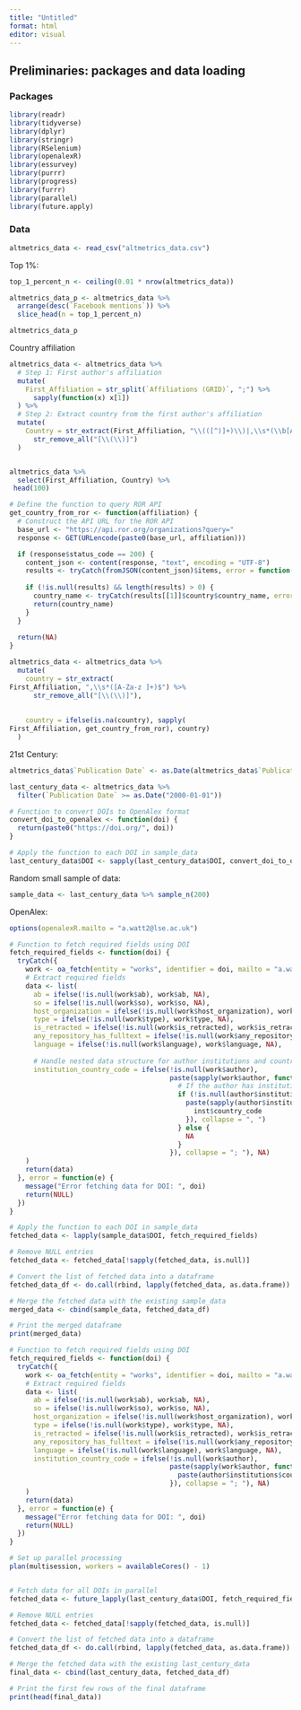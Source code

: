 ```yaml
---
title: "Untitled"
format: html
editor: visual
---
```


## Preliminaries: packages and data loading

### Packages

```r
library(readr)
library(tidyverse)
library(dplyr)
library(stringr)
library(RSelenium)
library(openalexR)
library(essurvey)
library(purrr)
library(progress)
library(furrr)
library(parallel)
library(future.apply)
```

### Data

```r
altmetrics_data <- read_csv("altmetrics_data.csv")
```

Top 1%:

```r
top_1_percent_n <- ceiling(0.01 * nrow(altmetrics_data))

altmetrics_data_p <- altmetrics_data %>%
  arrange(desc(`Facebook mentions`)) %>%
  slice_head(n = top_1_percent_n)

altmetrics_data_p

```

Country affiliation

```r
altmetrics_data <- altmetrics_data %>%
  # Step 1: First author's affiliation
  mutate(
    First_Affiliation = str_split(`Affiliations (GRID)`, ";") %>% 
      sapply(function(x) x[1]) 
  ) %>%
  # Step 2: Extract country from the first author's affiliation
  mutate(
    Country = str_extract(First_Affiliation, "\\(([^)]+)\\)|,\\s*(\\b[A-Za-z ]+\\b)$") %>%
      str_remove_all("[\\(\\)]") 
  )


altmetrics_data %>%
  select(First_Affiliation, Country) %>%
 head(100)
```

```r

# Define the function to query ROR API
get_country_from_ror <- function(affiliation) {
  # Construct the API URL for the ROR API
  base_url <- "https://api.ror.org/organizations?query="
  response <- GET(URLencode(paste0(base_url, affiliation)))

  if (response$status_code == 200) {
    content_json <- content(response, "text", encoding = "UTF-8")
    results <- tryCatch(fromJSON(content_json)$items, error = function(e) NULL)
    
    if (!is.null(results) && length(results) > 0) {
      country_name <- tryCatch(results[[1]]$country$country_name, error = function(e) NA)
      return(country_name)
    }
  }
  
  return(NA)
}

altmetrics_data <- altmetrics_data %>%
  mutate(
    country = str_extract(
First_Affiliation, ",\\s*([A-Za-z ]+)$") %>%
      str_remove_all("[\\(\\)]"),
    
   
    country = ifelse(is.na(country), sapply(
First_Affiliation, get_country_from_ror), country)
  )

```

21st Century:

```r
altmetrics_data$`Publication Date` <- as.Date(altmetrics_data$`Publication Date`, format = "%Y-%m-%d")
```

```r
last_century_data <- altmetrics_data %>%
  filter(`Publication Date` >= as.Date("2000-01-01"))
```

```r
# Function to convert DOIs to OpenAlex format
convert_doi_to_openalex <- function(doi) {
  return(paste0("https://doi.org/", doi))
}

# Apply the function to each DOI in sample_data
last_century_data$DOI <- sapply(last_century_data$DOI, convert_doi_to_openalex)
```

Random small sample of data:

```r
sample_data <- last_century_data %>% sample_n(200)

```

OpenAlex:

```r
options(openalexR.mailto = "a.watt2@lse.ac.uk")
```

```r
# Function to fetch required fields using DOI
fetch_required_fields <- function(doi) {
  tryCatch({
    work <- oa_fetch(entity = "works", identifier = doi, mailto = "a.watt2@lse.ac.uk")
    # Extract required fields
    data <- list(
      ab = ifelse(!is.null(work$ab), work$ab, NA),
      so = ifelse(!is.null(work$so), work$so, NA),
      host_organization = ifelse(!is.null(work$host_organization), work$host_organization, NA),
      type = ifelse(!is.null(work$type), work$type, NA),
      is_retracted = ifelse(!is.null(work$is_retracted), work$is_retracted, NA),
      any_repository_has_fulltext = ifelse(!is.null(work$any_repository_has_fulltext), work$any_repository_has_fulltext, NA),
      language = ifelse(!is.null(work$language), work$language, NA),
      
      # Handle nested data structure for author institutions and country codes
      institution_country_code = ifelse(!is.null(work$author), 
                                        paste(sapply(work$author, function(author) {
                                          # If the author has institutions, extract and collapse country codes
                                          if (!is.null(author$institutions)) {
                                            paste(sapply(author$institutions, function(inst) {
                                              inst$country_code
                                            }), collapse = ", ")
                                          } else {
                                            NA
                                          }
                                        }), collapse = "; "), NA)
    )
    return(data)
  }, error = function(e) {
    message("Error fetching data for DOI: ", doi)
    return(NULL)
  })
}

# Apply the function to each DOI in sample_data
fetched_data <- lapply(sample_data$DOI, fetch_required_fields)

# Remove NULL entries
fetched_data <- fetched_data[!sapply(fetched_data, is.null)]

# Convert the list of fetched data into a dataframe
fetched_data_df <- do.call(rbind, lapply(fetched_data, as.data.frame))

# Merge the fetched data with the existing sample_data
merged_data <- cbind(sample_data, fetched_data_df)

# Print the merged dataframe
print(merged_data)

```

```r
# Function to fetch required fields using DOI
fetch_required_fields <- function(doi) {
  tryCatch({
    work <- oa_fetch(entity = "works", identifier = doi, mailto = "a.watt2@lse.ac.uk")
    # Extract required fields
    data <- list(
      ab = ifelse(!is.null(work$ab), work$ab, NA),
      so = ifelse(!is.null(work$so), work$so, NA),
      host_organization = ifelse(!is.null(work$host_organization), work$host_organization, NA),
      type = ifelse(!is.null(work$type), work$type, NA),
      is_retracted = ifelse(!is.null(work$is_retracted), work$is_retracted, NA),
      any_repository_has_fulltext = ifelse(!is.null(work$any_repository_has_fulltext), work$any_repository_has_fulltext, NA),
      language = ifelse(!is.null(work$language), work$language, NA),
      institution_country_code = ifelse(!is.null(work$author), 
                                        paste(sapply(work$author, function(author) {
                                          paste(author$institutions$country_code, collapse = ", ")
                                        }), collapse = "; "), NA)
    )
    return(data)
  }, error = function(e) {
    message("Error fetching data for DOI: ", doi)
    return(NULL)
  })
}

# Set up parallel processing
plan(multisession, workers = availableCores() - 1)


# Fetch data for all DOIs in parallel
fetched_data <- future_lapply(last_century_data$DOI, fetch_required_fields)

# Remove NULL entries
fetched_data <- fetched_data[!sapply(fetched_data, is.null)]

# Convert the list of fetched data into a dataframe
fetched_data_df <- do.call(rbind, lapply(fetched_data, as.data.frame))

# Merge the fetched data with the existing last_century_data
final_data <- cbind(last_century_data, fetched_data_df)

# Print the first few rows of the final dataframe
print(head(final_data))
```
